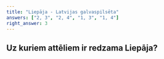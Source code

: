 ```yaml
---
title: "Liepāja - Latvijas galvaspilsēta"
answers: ["2, 3", "2, 4", "1, 3", "1, 4"]
right_answer: 3
---
```


## Uz kuriem attēliem ir redzama Liepāja?

<Gallery 
    img1="/images/pic1.png"
    img2="/images/pic2.png"
    img3="/images/pic3.png"
    img4="/images/pic4.png"
/>    
